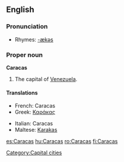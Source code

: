 {{wikipedia}}
==English==

===Pronunciation===
*Rhymes: [[Rhymes:English:-ækəs|-ækəs]]

===Proper noun===
'''Caracas'''

# The capital of [[Venezuela]].

====Translations====
{{top}}
*French: Caracas
*Greek: [[Καράκας]]
{{mid}}
*Italian: Caracas {{f}}
*Maltese: [[Karakas]]
{{bottom}}

[[Category:Capital cities]]

[[es:Caracas]]
[[hu:Caracas]]
[[ro:Caracas]]
[[fi:Caracas]]